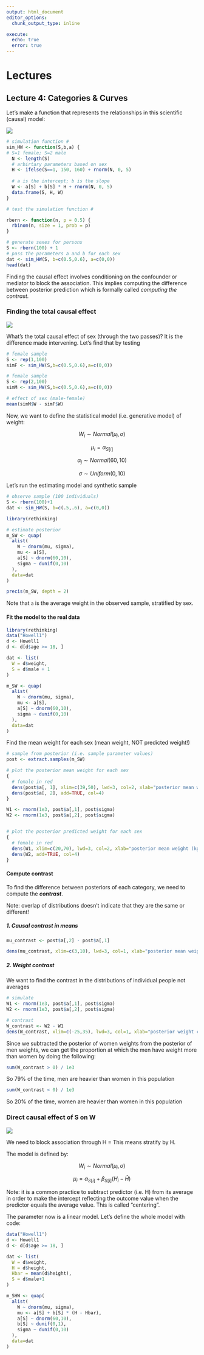 ```yaml
---
output: html_document
editor_options: 
  chunk_output_type: inline

execute:
  echo: true
  error: true
---
```


# Lectures

## Lecture 4: Categories & Curves

Let's make a function that represents the relationships in this scientific (causal) model:

![](images/Untitled-01.png)

```r
# simulation function #
sim_HW <- function(S,b,a) {
# S=1 female; S=2 male
  N <- length(S)
  # arbirtary parameters based on sex
  H <- ifelse(S==1, 150, 160) + rnorm(N, 0, 5)
  
  # a is the intercept; b is the slope
  W <- a[S] + b[S] * H + rnorm(N, 0, 5)
  data.frame(S, H, W)
}

# test the simulation function #

rbern <- function(n, p = 0.5) {
  rbinom(n, size = 1, prob = p)
}

# generate sexes for persons
S <- rbern(100) + 1
# pass the parameters a and b for each sex
dat <- sim_HW(S, b=c(0.5,0.6), a=c(0,0))
head(dat)

```

Finding the causal effect involves conditioning on the confounder or mediator to block the association. This implies computing the difference between posterior prediction which is formally called *computing the contrast.*

### Finding the total causal effect

![](images/Untitled.png)

What's the total causal effect of sex (through the two passes)? It is the difference made intervening. Let's find that by testing

```r
# female sample
S <- rep(1,100)
simF <- sim_HW(S,b=c(0.5,0.6),a=c(0,0))

# female sample
S <- rep(2,100)
simM <- sim_HW(S,b=c(0.5,0.6),a=c(0,0))

# effect of sex (male-female)
mean(simM$W - simF$W)
```

Now, we want to define the statistical model (i.e. generative model) of weight:

$$
W_i \sim Normal(\mu_i, \sigma)
$$

$$ \mu_i = \alpha_{S[i]} $$

$$ \alpha_j \sim Normal(60,10) $$

$$ \sigma \sim Uniform(0,10) $$

Let's run the estimating model and synthetic sample

```r
# observe sample (100 individuals)
S <- rbern(100)+1
dat <- sim_HW(S, b=c(.5,.6), a=c(0,0))

library(rethinking)

# estimate posterior
m_SW <- quap(
  alist(
    W ~ dnorm(mu, sigma),
    mu <- a[S],
    a[S] ~ dnorm(60,10),
    sigma ~ dunif(0,10)
  ),
  data=dat
)

precis(m_SW, depth = 2)
```

Note that `a` is the average weight in the observed sample, stratified by sex.

#### Fit the model to the real data

```r
library(rethinking)
data("Howell1")
d <- Howell1
d <- d[d$age >= 18, ]

dat <- list(
  W = d$weight,
  S = d$male + 1
)

m_SW <- quap(
  alist(
    W ~ dnorm(mu, sigma),
    mu <- a[S],
    a[S] ~ dnorm(60,10),
    sigma ~ dunif(0,10)
  ),
  data=dat
)

```

Find the mean weight for each sex (mean weight, NOT predicted weight!)

```r
# sample from posterior (i.e. sample parameter values)
post <- extract.samples(m_SW)

# plot the posterior mean weight for each sex
{
  # female in red
  dens(post$a[, 1], xlim=c(39,50), lwd=3, col=2, xlab="posterior mean weight (kg)")
  dens(post$a[, 2], add=TRUE, col=4)
}


```

```r

W1 <- rnorm(1e3, post$a[,1], post$sigma)
W2 <- rnorm(1e3, post$a[,2], post$sigma)


# plot the posterior predicted weight for each sex
{
  # female in red
  dens(W1, xlim=c(20,70), lwd=3, col=2, xlab="posterior mean weight (kg)")
  dens(W2, add=TRUE, col=4)
}

```

#### Compute contrast

To find the difference between posteriors of each category, we need to compute the ***contrast***.

Note: overlap of distributions doesn't indicate that they are the same or different!

##### 1. Causal contrast in means

```r
mu_contrast <- post$a[,2] - post$a[,1]

dens(mu_contrast, xlim=c(3,10), lwd=3, col=1, xlab="posterior mean weight contrast (kg)")
```

##### 2. Weight contrast

We want to find the contrast in the distributions of individual people not averages

```r
# simulate
W1 <- rnorm(1e3, post$a[,1], post$sigma)
W2 <- rnorm(1e3, post$a[,2], post$sigma)

# contrast
W_contrast <- W2 - W1
dens(W_contrast, xlim=c(-25,35), lwd=3, col=1, xlab="posterior weight contrast (kg")


```

Since we subtracted the posterior of women weights from the posterior of men weights, we can get the proportion at which the men have weight more than women by doing the following:

```r
sum(W_contrast > 0) / 1e3
```

So 79% of the time, men are heavier than women in this population

```r
sum(W_contrast < 0) / 1e3
```

So 20% of the time, women are heavier than women in this population

### Direct causal effect of S on W

![](images/Untitled-02.png)

We need to block association through H = This means stratify by H.

The model is defined by:

$$
W_i \sim Normal(\mu_i, \sigma)
$$

$$
\mu_i = \alpha_{S[i]} + \beta_{S[i]}(H_i - \bar{H})
$$

Note: it is a common practice to subtract predictor (i.e. H) from its average in order to make the intercept reflecting the outcome value when the predictor equals the average value. This is called "centering".

The parameter now is a linear model. Let's define the whole model with code:

```r
data("Howell1")
d <- Howell1
d <- d[d$age >= 18, ]

dat <- list(
  W = d$weight,
  H = d$height,
  Hbar = mean(d$height),
  S = d$male+1
)

m_SHW <- quap(
  alist(
    W ~ dnorm(mu, sigma),
    mu <- a[S] + b[S] * (H - Hbar),
    a[S] ~ dnorm(60,10),
    b[S] ~ dunif(0,1),
    sigma ~ dunif(0,10)
  ),
  data=dat
)

```

